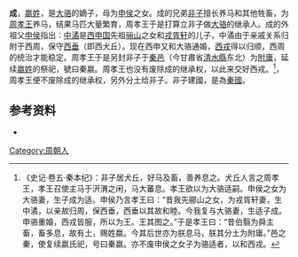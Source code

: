 '''成'''，[[嬴姓|嬴姓]]，是[[大骆|大骆]]的嫡子，母为[[申侯_(周孝王时期)|申侯]]之女。成的兄弟[[秦非子|非子]]擅长养马和其他牲畜，为[[周孝王|周孝王]]养马，结果马匹大量繁育，周孝王于是打算立非子做[[大骆|大骆]]的继承人。成的外祖父[[申侯_(周孝王时期)|申侯]]指出：[[中潏|中潏]]是[[申国|西申国]]先祖[[骊山|骊山]]之女和[[戎胥轩|戎胥轩]]的儿子，中潏由于亲戚关系归附于西周，保守[[西垂|西垂]]（即西犬丘）。现在西申又和大骆通婚，[[西戎|西戎]]得以归顺，西周的统治才能稳定。周孝王于是另封非子于[[秦邑|秦邑]]（今甘肅省[[清水縣|清水縣]]东北）为[[附庸|附庸]]，延续[[嬴姓|嬴姓]]的祭祀，號曰秦嬴。周孝王也没有废除成的继承权，以此来交好西戎。<ref>《史记·卷五·秦本纪》：非子居犬丘，好马及畜，善养息之。犬丘人言之周孝王，孝王召使主马于汧渭之闲，马大蕃息。孝王欲以为大骆适嗣。申侯之女为大骆妻，生子成为适。申侯乃言孝王曰：“昔我先郦山之女，为戎胥轩妻，生中潏，以亲故归周，保西垂，西垂以其故和睦。今我复与大骆妻，生适子成。申骆重婚，西戎皆服，所以为王。王其图之。”于是孝王曰：“昔伯翳为舜主畜，畜多息，故有土，赐姓嬴。今其后世亦为朕息马，朕其分土为附庸。”邑之秦，使复续嬴氏祀，号曰秦嬴。亦不废申侯之女子为骆适者，以和西戎。</ref>，周孝王便不废除成的继承权，另外分土给非子。非子建國，是為[[秦國|秦國]]。

==参考资料==
*{{Wikisource history|史記|005|秦本紀}}



[[Category:周朝人|Category:周朝人]]